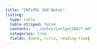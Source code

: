 ```yaml
---
title: "INTLPOL 268 Notes"
listing:
  type: table
  table-striped: false
  contents: "../notes/intlpol268/*.md"
  categories: true
  fields: [date, title, reading-time]
---
```


<br>